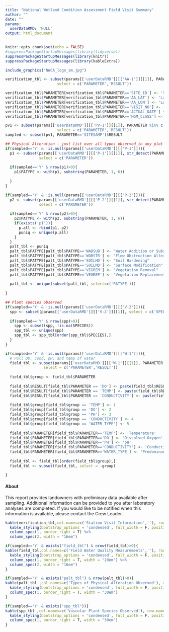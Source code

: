 ```yaml
---
title: "National Wetland Condition Assessment Field Visit Summary"
author: ""
date: ""
params:
  userDataRMD: 'NULL'
output: html_document
---
```



```r
knitr::opts_chunk$set(echo = FALSE)
#suppressPackageStartupMessages(library(tidyverse))
suppressPackageStartupMessages(library(knitr))
suppressPackageStartupMessages(library(kableExtra))


```



```r

include_graphics("NWCA_logo_sm.jpg")

verification_tbl <- subset(params[['userDataRMD']][['AA-1']][[1]], PARAMETER %in% c('SITE_ID','VISIT_NO', "ACTUAL_DATE","AA_LAT", "AA_LON", "HGM_CLASS"),
                       select = c('PARAMETER','RESULT'))

verification_tbl$PARAMETER[verification_tbl$PARAMETER=='SITE_ID'] <- 'Site ID'
verification_tbl$PARAMETER[verification_tbl$PARAMETER=='AA_LAT'] <- 'Latitude'
verification_tbl$PARAMETER[verification_tbl$PARAMETER=='AA_LON'] <- 'Longitude'
verification_tbl$PARAMETER[verification_tbl$PARAMETER=='VISIT_NO'] <- 'Visit Number'
verification_tbl$PARAMETER[verification_tbl$PARAMETER=='ACTUAL_DATE'] <- 'Sample Date'
verification_tbl$PARAMETER[verification_tbl$PARAMETER=='HGM_CLASS'] <- 'HGM Class'

pv1 <- subset(params[['userDataRMD']][['PV-1']][[1]], PARAMETER %in% c('SITESAMP'),
                       select = c('PARAMETER','RESULT'))
sampled <- subset(pv1, PARAMETER=='SITESAMP')$RESULT

```


```r
## Physical Alteration - just list over all types observed in any plot
if(sampled=='Y' & !is.null(params[['userDataRMD']][['P-1']])){
  p1 <- subset(params[['userDataRMD']][['P-1']][[1]], str_detect(PARAMETER, 'WADSUB|WOBSTR|VEGREM|VEGREP|SOILHD|SOILMD') & str_detect(PARAMETER, 'NONE_PRESENT')==FALSE & !is.null(RESULT) & RESULT!='',
               select = c('PARAMETER')) 
  
  if(sampled=='Y' & nrow(p1)>0){
    p1$PATYPE <- with(p1, substring(PARAMETER, 1, 6)) 
    
  }
}

if(sampled=='Y' & !is.null(params[['userDataRMD']][['P-2']])){
  p2 <- subset(params[['userDataRMD']][['P-2']][[1]], str_detect(PARAMETER, 'WADSUB|WOBSTR|VEGREM|VEGREP|SOILHD|SOILMD') & str_detect(PARAMETER, 'NONE_PRESENT')==FALSE & !is.null(RESULT) & RESULT!='',
               select = c('PARAMETER')) 
  
  if(sampled=='Y' & nrow(p2)>0){
    p2$PATYPE <- with(p2, substring(PARAMETER, 1, 6))
    if(exists('p1')){
      p.all <- rbind(p1, p2)
      puniq <- unique(p.all)
    }
  }
  palt_tbl <- puniq
  palt_tbl$PATYPE[palt_tbl$PATYPE=='WADSUB'] <- "Water Addition or Substraction Alterations"
  palt_tbl$PATYPE[palt_tbl$PATYPE=='WOBSTR'] <- "Flow Obstruction Alterations"
  palt_tbl$PATYPE[palt_tbl$PATYPE=='SOILHD'] <- "Soil Hardening"
  palt_tbl$PATYPE[palt_tbl$PATYPE=='SOILMD'] <- "Surface Modification"
  palt_tbl$PATYPE[palt_tbl$PATYPE=='VEGREM'] <- "Vegetation Removal"
  palt_tbl$PATYPE[palt_tbl$PATYPE=='VEGREP'] <- "Vegetation Replacement"
  
  palt_tbl <- unique(subset(palt_tbl, select=c('PATYPE')))
  
}


```
```r
## Plant species observed
if(sampled=='Y' & !is.null(params[['userDataRMD']][['V-2']])){
  spp <- subset(params[['userDataRMD']][['V-2']][[1]], select = c('SPECIES'))
  
  if(sampled=='Y' & nrow(spp)>0){
    spp <- subset(spp, !is.na(SPECIES))
    spp_tbl <- unique(spp)
    spp_tbl <- spp_tbl[order(spp_tbl$SPECIES),]
  }
}
```



```r
if(sampled=='Y' & !is.null(params[['userDataRMD']][['W-1']])){
  # Pull DO, cond, pH, and temp of water
  field_tbl <- subset(params[['userDataRMD']][['W-1']][[1]], PARAMETER %in% c('WATER_TYPE','DO','CONDUCTIVITY','PH','TEMP'),
                 select = c('PARAMETER','RESULT'))
  
  field_tbl$group <- field_tbl$PARAMETER
  
  field_tbl$RESULT[field_tbl$PARAMETER == 'DO'] <- paste(field_tbl$RESULT[field_tbl$PARAMETER == 'DO'], 'mg/L', sep = ' ')
  field_tbl$RESULT[field_tbl$PARAMETER == 'TEMP'] <- paste(field_tbl$RESULT[field_tbl$PARAMETER == 'TEMP'], 'C', sep = ' ')
  field_tbl$RESULT[field_tbl$PARAMETER == 'CONDUCTIVITY'] <- paste(field_tbl$RESULT[field_tbl$PARAMETER == 'CONDUCTIVITY'], 'uS/cm', sep = ' ')
  
  field_tbl$group[field_tbl$group == 'TEMP'] <- 1
  field_tbl$group[field_tbl$group == 'DO'] <- 2
  field_tbl$group[field_tbl$group == 'PH'] <- 3
  field_tbl$group[field_tbl$group == 'CONDUCTIVITY'] <- 4
  field_tbl$group[field_tbl$group == 'WATER_TYPE'] <- 5
  
  field_tbl$PARAMETER[field_tbl$PARAMETER=='TEMP'] <- 'Temperature'
  field_tbl$PARAMETER[field_tbl$PARAMETER=='DO'] <- 'Dissolved Oxygen'
  field_tbl$PARAMETER[field_tbl$PARAMETER=='PH'] <- 'pH'
  field_tbl$PARAMETER[field_tbl$PARAMETER=='CONDUCTIVITY'] <- 'Conductivity'
  field_tbl$PARAMETER[field_tbl$PARAMETER=='WATER_TYPE'] <- 'Predominant Water Feature'
  
  field_tbl <- field_tbl[order(field_tbl$group),]
  field_tbl <- subset(field_tbl, select = -group)

}
```

#### About
This report provides landowners with preliminary data available after sampling. Additional information can be provided to you after laboratory analyses are completed. If you would like to be notified when this information is available, please contact the Crew Leader.


```r
kable(verification_tbl,col.names=c('Station Visit Information',''), row.names=FALSE, align=c('l','r')) %>%
  kable_styling(bootstrap_options = 'condensed', full_width = F, position = "float_left") %>%
  column_spec(1, border_right = T) %>%
  column_spec(2, width = "16em")
```

```r
if(sampled=='Y' & exists("field_tbl") & nrow(field_tbl)>0){
kable(field_tbl,col.names=c('Field Water Quality Measurements',''), row.names=FALSE, align=c('l','r')) %>%
  kable_styling(bootstrap_options = 'condensed', full_width = F, position = "float_left") %>%
  column_spec(1, border_right = T, width = "20em") %>%
  column_spec(2, width = "16em")
}
```

```r
if(sampled=='Y' & exists("palt_tbl") & nrow(palt_tbl)>0){
kable(palt_tbl ,col.names=c('Types of Physical Alteration Observed'), row.names =FALSE, align=c('l')) %>%
  kable_styling(bootstrap_options = 'condensed', full_width = F, position = "float_left") %>%
  column_spec(1, border_right = T, width = "30em") 
}
```
```r
if(sampled=='Y' & exists("spp_tbl")){
kable(spp_tbl ,col.names=c('Vascular Plant Species Observed'), row.names =FALSE, align=c('l')) %>%
  kable_styling(bootstrap_options = 'condensed', full_width = F, position = "float_left") %>%
  column_spec(1, border_right = T, width = "30em")
}
```






